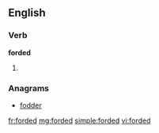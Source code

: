 ==English==

===Verb===
'''forded'''

# {{past of|[[ford]]}}

===Anagrams===
* [[fodder#English|fodder]]

[[fr:forded]]
[[mg:forded]]
[[simple:forded]]
[[vi:forded]]